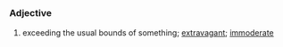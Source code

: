 =={{en}}==
===Adjective===
# exceeding the usual bounds of something; [[extravagant]]; [[immoderate]]